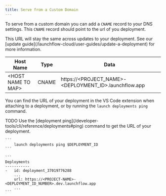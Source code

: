 ```yaml
---
title: Serve from a Custom Domain
---
```


To serve from a custom domain you can add a `CNAME` record to your DNS settings. This `CNAME` record should point to the url of you deployment.

<Tip>
    This URL will stay the same across updates to your deployment. See our [update guide](/launchflow-cloud/user-guides/update-a-deployment) for more information.
</Tip>

| Host Name            | Type  | Data                                                      |
|----------------------|-------|-----------------------------------------------------------|
| \<HOST NAME TO MAP\> | CNAME | https://\<PROJECT_NAME\>-\<DEPLOYMENT_ID\>.launchflow.app |

You can find the URL of your deployment in the VS Code extension when attaching to a deployment, or by running the `launch deployments ping` command.

<Tabs>
  <Tab title="VS Code Extension">
  TODO
  </Tab>
  <Tab title="CLI">
    Use the [deployment ping](/developer-tools/cli/reference/deployments#ping) command to get the URL of your deployment.

    ```
        launch deployments ping $DEPLOYMENT_ID
    ```

    ```
    Deployments
    -----------
    -   id: deployment_37019776288
        ...
        url: https://<PROJECT-NAME>-<DEPLOYMENT_ID_NUMBER>.dev.launchflow.app
        ...
    ```
  </Tab>
</Tabs>